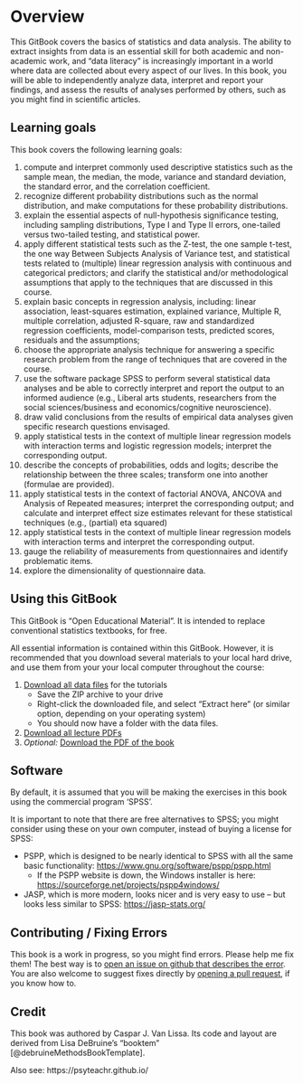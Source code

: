 # Overview

This GitBook covers the basics of statistics and data analysis.
The ability to extract insights from data is an essential skill for both academic and non-academic work, and "data literacy" is increasingly important in a world where data are collected about every aspect of our lives.
In this book, you will be able to independently analyze data,
interpret and report your findings,
and assess the results of analyses performed by others, such as you might find in scientific articles.

## Learning goals

This book covers the following learning goals:

1.	compute and interpret commonly used descriptive statistics such as the sample mean, the median, the mode, variance and standard deviation, the standard error, and the correlation coefficient.
2.	recognize different probability distributions such as the normal distribution, and make computations for these probability distributions. 
3.	explain the essential aspects of null-hypothesis significance testing, including sampling distributions, Type I and Type II errors, one-tailed versus two-tailed testing, and statistical power. 
4.	apply different statistical tests such as the Z-test, the one sample t-test, the one way Between Subjects Analysis of Variance test, and statistical tests related to (multiple) linear regression analysis with continuous and categorical predictors; and clarify the statistical and/or methodological assumptions that apply to the techniques that are discussed in this course.
5.	explain basic concepts in regression analysis, including: linear association, least-squares estimation, explained variance, Multiple R, multiple correlation, adjusted R-square, raw and standardized regression coefficients, model-comparison tests, predicted scores, residuals and the assumptions;
6.	choose the appropriate analysis technique for answering a specific research problem from the range of techniques that are covered in the course.
7.	use the software package SPSS to perform several statistical data analyses and be able to correctly interpret and report the output to an informed audience (e.g., Liberal arts students, researchers from the social sciences/business and economics/cognitive neuroscience).
8.	draw valid conclusions from the results of empirical data analyses given specific research questions envisaged.
9.	apply statistical tests in the context of multiple linear regression models with interaction terms and logistic regression models; interpret the corresponding output. 
10.	describe the concepts of probabilities, odds and logits; describe the relationship between the three scales; transform one into another (formulae are provided).
11.	apply statistical tests in the context of factorial ANOVA, ANCOVA and Analysis of Repeated measures; interpret the corresponding output; and calculate and interpret effect size estimates relevant for these statistical techniques (e.g., (partial) eta squared)
12.	apply statistical tests in the context of multiple linear regression models with interaction terms and interpret the corresponding output.
13.	gauge the reliability of measurements from questionnaires and identify problematic items.
14.	explore the dimensionality of questionnaire data.

## Using this GitBook

This GitBook is "Open Educational Material". It is intended to replace conventional statistics textbooks, for free.

All essential information is contained within this GitBook. However, it is recommended that you download several materials to your local hard drive, and use them from your your local computer throughout the course:

1. [Download all data files](data/data.zip) for the tutorials
    + Save the ZIP archive to your drive
    + Right-click the downloaded file, and select "Extract here" (or similar option, depending on your operating system)
    + You should now have a folder with the data files.
1. [Download all lecture PDFs](include/pdfs.zip)
1. *Optional:* [Download the PDF of the book](https://cjvanlissa.github.io/stats12/Statistics-1-and-2.pdf)

## Software {#software}

By default, it is assumed that you will be making the exercises in this book using the commercial program 'SPSS'. 

It is important to note that there are free alternatives to SPSS; you might consider using these on your own computer, instead of buying a license for SPSS:

* PSPP, which is designed to be nearly identical to SPSS with all the same basic functionality: <https://www.gnu.org/software/pspp/pspp.html>
    + If the PSPP website is down, the Windows installer is here: <https://sourceforge.net/projects/pspp4windows/>
* JASP, which is more modern, looks nicer and is very easy to use – but looks less similar to SPSS: 
<https://jasp-stats.org/>

## Contributing / Fixing Errors

This book is a work in progress, so you might find errors. Please help me fix them! The best way is to [open an issue on github that describes the error](https://github.com/cjvanlissa/stats12/issues).
You are also welcome to suggest fixes directly by [opening a pull request](https://github.com/cjvanlissa/stats12/pulls), if you know how to.

## Credit

This book was authored by Caspar J. Van Lissa. Its code and layout are derived from Lisa DeBruine's "booktem" [@debruineMethodsBookTemplate].

Also see: https://psyteachr.github.io/
